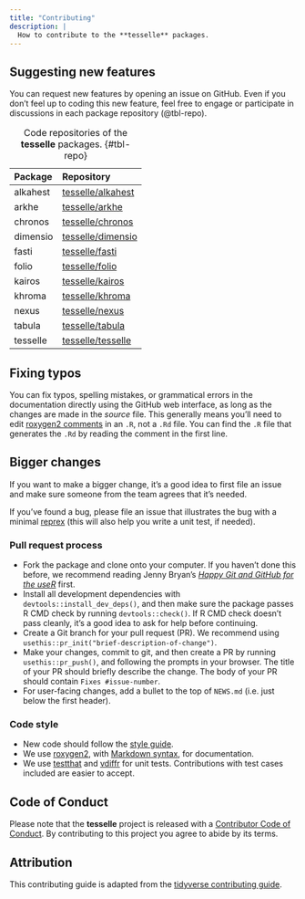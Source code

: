 ```yaml
---
title: "Contributing"
description: |
  How to contribute to the **tesselle** packages.
---
```


## Suggesting new features

You can request new features by opening an issue on GitHub. Even if you don't feel up to coding this new feature, feel free to engage or participate in discussions in each package repository (@tbl-repo).

| Package  | Repository                                                |
|:---------|:----------------------------------------------------------|
| alkahest | [tesselle/alkahest](https://github.com/tesselle/alkahest) |
| arkhe    | [tesselle/arkhe](https://github.com/tesselle/arkhe)       |
| chronos  | [tesselle/chronos](https://github.com/tesselle/chronos)   |
| dimensio | [tesselle/dimensio](https://github.com/tesselle/dimensio) |
| fasti    | [tesselle/fasti](https://github.com/tesselle/fasti)       |
| folio    | [tesselle/folio](https://github.com/tesselle/folio)       |
| kairos   | [tesselle/kairos](https://github.com/tesselle/kairos)     |
| khroma   | [tesselle/khroma](https://github.com/tesselle/khroma)     |
| nexus    | [tesselle/nexus](https://github.com/tesselle/nexus)       |
| tabula   | [tesselle/tabula](https://github.com/tesselle/tabula)     |
| tesselle | [tesselle/tesselle](https://github.com/tesselle/tesselle) |

: Code repositories of the **tesselle** packages. {#tbl-repo}

## Fixing typos

You can fix typos, spelling mistakes, or grammatical errors in the documentation directly using the GitHub web interface, as long as the changes are made in the _source_ file. This generally means you'll need to edit [roxygen2 comments](https://roxygen2.r-lib.org/articles/roxygen2.html) in an `.R`, not a `.Rd` file. You can find the `.R` file that generates the `.Rd` by reading the comment in the first line.

## Bigger changes

If you want to make a bigger change, it's a good idea to first file an issue and make sure someone from the team agrees that it's needed.

If you've found a bug, please file an issue that illustrates the bug with a minimal [reprex](https://www.tidyverse.org/help/#reprex) (this will also help you write a unit test, if needed).

### Pull request process

* Fork the package and clone onto your computer. If you haven't done this before, we recommend reading Jenny Bryan's [*Happy Git and GitHub for the useR*](https://happygitwithr.com) first.
* Install all development dependencies with `devtools::install_dev_deps()`, and then make sure the package passes R CMD check by running `devtools::check()`. If R CMD check doesn't pass cleanly, it's a good idea to ask for help before continuing.
* Create a Git branch for your pull request (PR). We recommend using `usethis::pr_init("brief-description-of-change")`.
* Make your changes, commit to git, and then create a PR by running `usethis::pr_push()`, and following the prompts in your browser. The title of your PR should briefly describe the change. The body of your PR should contain `Fixes #issue-number`.
* For user-facing changes, add a bullet to the top of `NEWS.md` (i.e. just below the first header).

### Code style

* New code should follow the [style guide](style.html).
* We use [roxygen2](https://roxygen2.r-lib.org), with [Markdown syntax](https://roxygen2.r-lib.org/articles/rd-formatting.html), for documentation.
* We use [testthat](https://testthat.r-lib.org) and [vdiffr](https://vdiffr.r-lib.org) for unit tests. Contributions with test cases included are easier to accept.  

## Code of Conduct

Please note that the **tesselle** project is released with a [Contributor Code of Conduct](conduct.html). By contributing to this project you agree to abide by its terms.

## Attribution {.appendix}

This contributing guide is adapted from the [tidyverse contributing guide](https://raw.githubusercontent.com/r-lib/usethis/master/inst/templates/tidy-contributing.md).
